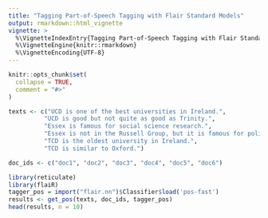 ```yaml
---
title: "Tagging Part-of-Speech Tagging with Flair Standard Models"
output: rmarkdown::html_vignette
vignette: >
  %\VignetteIndexEntry{Tagging Part-of-Speech Tagging with Flair Standard Models}
  %\VignetteEngine{knitr::rmarkdown}
  %\VignetteEncoding{UTF-8}
---
```


```r
knitr::opts_chunk$set(
  collapse = TRUE,
  comment = "#>"
)
```

```r
texts <- c("UCD is one of the best universities in Ireland.",
          "UCD is good but not quite as good as Trinity.",
          "Essex is famous for social science research.",
          "Essex is not in the Russell Group, but it is famous for political science research.",
          "TCD is the oldest university in Ireland.",
          "TCD is similar to Oxford.")

doc_ids <- c("doc1", "doc2", "doc3", "doc4", "doc5", "doc6")
```


```r
library(reticulate)
library(flaiR)
tagger_pos = import("flair.nn")$Classifier$load('pos-fast')
results <- get_pos(texts, doc_ids, tagger_pos)
head(results, n = 10)
```

